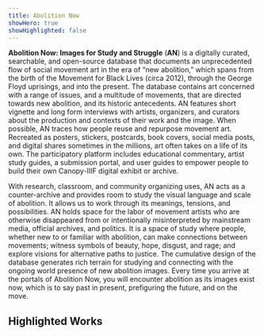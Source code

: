 ```yaml
---
title: Abolition Now
showHero: true
showHighlighted: false
---
```


**Abolition Now: Images for Study and Struggle** (**AN**) is a digitally curated, searchable, and open-source database that documents an unprecedented flow of social movement art in the era of “new abolition,” which spans from the birth of the Movement for Black Lives (circa 2012), through the George Floyd uprisings, and into the present. The database contains art concerned with a range of issues, and a multitude of movements, that are directed towards new abolition, and its historic antecedents. AN features short vignette and long form interviews with artists, organizers, and curators about the production and contexts of their work and the image. When possible, AN traces how people reuse and repurpose movement art. Recreated as posters, stickers, postcards, book covers, social media posts, and digital shares sometimes in the millions, art often takes on a life of its own. The participatory platform includes educational commentary, artist study guides, a submission portal, and user guides to empower people to build their own Canopy-IIIF digital exhibit or archive.

With research, classroom, and community organizing uses, AN acts as a counter-archive and provides room to study the visual language and scale of abolition. It allows us to work through its meanings, tensions, and possibilities. AN holds space for the labor of movement artists who are otherwise disappeared from or intentionally misinterpreted by mainstream media, official archives, and politics. It is a space of study where people, whether new to or familiar with abolition, can make connections between movements; witness symbols of beauty, hope, disgust, and rage; and explore visions for alternative paths to justice. The cumulative design of the database generates rich terrain for studying and connecting with the ongoing world presence of new abolition images. Every time you arrive at the portals of Abolition Now, you will encounter abolition as its images exist now, which is to say past in present, prefiguring the future, and on the move.

## Highlighted Works

<Slider iiifContent="/an-ia-staging/api/facet/subject/interviews.json" />

<Slider iiifContent="/an-ia-staging/api/facet/subject/abolition.json" />

<Slider iiifContent="/an-ia-staging/api/facet/subject/punishment.json" />

<Slider iiifContent="/an-ia-staging/api/facet/subject/worldingfutures.json" />

<Slider iiifContent="/an-ia-staging/api/facet/artist/micah-bazant.json" />

<Slider iiifContent="/an-ia-staging/api/facet/visual-motifs/hands.json" />

<Slider iiifContent="/an-ia-staging/api/facet/visual-motifs/pigs.json" />

<Slider iiifContent="/an-ia-staging/api/facet/visual-motifs/flora.json" />

<Slider iiifContent="/an-ia-staging/api/facet/visual-motifs/fire.json" />

<Slider iiifContent="/an-ia-staging/api/facet/geography/palestine.json" />

<Slider iiifContent="/an-ia-staging/api/facet/medium/murals.json" />
